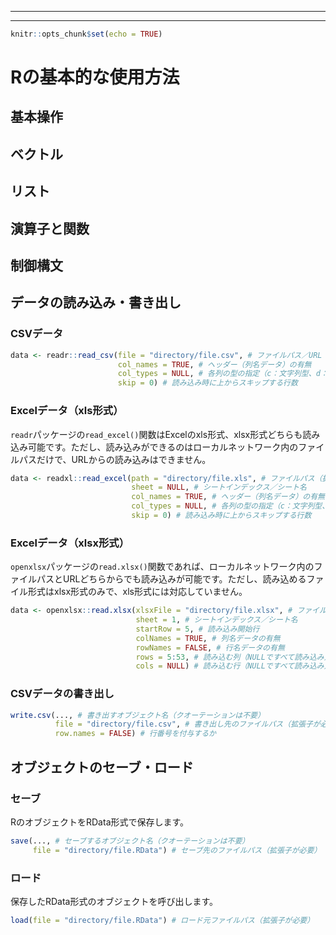 ------------------------------------------------------------------------

------------------------------------------------------------------------

```r
knitr::opts_chunk$set(echo = TRUE)
```

# Rの基本的な使用方法

## 基本操作

## ベクトル

## リスト

## 演算子と関数

## 制御構文

## データの読み込み・書き出し

### CSVデータ {-}

```r
data <- readr::read_csv(file = "directory/file.csv", # ファイルパス／URL（拡張子が必要）
                        col_names = TRUE, # ヘッダー（列名データ）の有無
                        col_types = NULL, # 各列の型の指定（c：文字列型、d：数値型、D：日付型、l：論理値型）
                        skip = 0) # 読み込み時に上からスキップする行数
```

### Excelデータ（xls形式） {-}

`readr`パッケージの`read_excel()`関数はExcelのxls形式、xlsx形式どちらも読み込み可能です。ただし、読み込みができるのはローカルネットワーク内のファイルパスだけで、URLからの読み込みはできません。

```r
data <- readxl::read_excel(path = "directory/file.xls", # ファイルパス（拡張子が必要、URLは不可）
                           sheet = NULL, # シートインデックス／シート名
                           col_names = TRUE, # ヘッダー（列名データ）の有無
                           col_types = NULL, # 各列の型の指定（c：文字列型、d：数値型、D：日付型、l：論理値型）
                           skip = 0) # 読み込み時に上からスキップする行数
```

### Excelデータ（xlsx形式） {-}

`openxlsx`パッケージの`read.xlsx()`関数であれば、ローカルネットワーク内のファイルパスとURLどちらからでも読み込みが可能です。ただし、読み込めるファイル形式はxlsx形式のみで、xls形式には対応していません。

```r
data <- openxlsx::read.xlsx(xlsxFile = "directory/file.xlsx", # ファイルパス／URL（拡張子が必要）
                            sheet = 1, # シートインデックス／シート名
                            startRow = 5, # 読み込み開始行
                            colNames = TRUE, # 列名データの有無
                            rowNames = FALSE, # 行名データの有無
                            rows = 5:53, # 読み込む列（NULLですべて読み込み）
                            cols = NULL) # 読み込む行（NULLですべて読み込み）
```

### CSVデータの書き出し {-}

```r
write.csv(..., # 書き出すオブジェクト名（クオーテーションは不要）
          file = "directory/file.csv", # 書き出し先のファイルパス（拡張子が必要）
          row.names = FALSE) # 行番号を付与するか
```

## オブジェクトのセーブ・ロード

### セーブ {-}

RのオブジェクトをRData形式で保存します。

```r
save(..., # セーブするオブジェクト名（クオーテーションは不要）
     file = "directory/file.RData") # セーブ先のファイルパス（拡張子が必要）
```

### ロード {-}

保存したRData形式のオブジェクトを呼び出します。

```r
load(file = "directory/file.RData") # ロード元ファイルパス（拡張子が必要）
```
